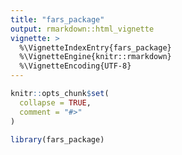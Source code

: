 ```yaml
---
title: "fars_package"
output: rmarkdown::html_vignette
vignette: >
  %\VignetteIndexEntry{fars_package}
  %\VignetteEngine{knitr::rmarkdown}
  %\VignetteEncoding{UTF-8}
---
```


```r
knitr::opts_chunk$set(
  collapse = TRUE,
  comment = "#>"
)
```

```r
library(fars_package)
```

```r

```


